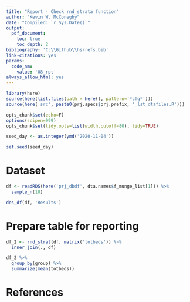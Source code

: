 ```yaml
---
title: "Report - Check rnd_strata function"
author: "Kevin W. McConeghy"
date: "Compiled: `r Sys.Date()`"
output: 
  pdf_document:
    toc: true
    toc_depth: 2
bibliography: 'C:\\Github\\hsrrefs.bib'
link-citations: yes
params:
  code_nm: 
    value: '08_rpt'
always_allow_html: yes
---
```


```r
library(here)
source(here(list.files(path = here(), pattern='*cfg*')))
source(here('src', paste0(prj.specs$prj.prefix, '_lst_dtafiles.R')))

opts_chunk$set(echo=F) 
options(scipen=999)
opts_chunk$set(tidy.opts=list(width.cutoff=80), tidy=TRUE)

seed_day <- as.integer(ymd('2020-11-04'))

set.seed(seed_day)
```


# Dataset  

```r
df <- readRDS(here('prj_dbdf', dta.names$f_munge_list[1])) %>%
  sample_n(10)

des_df(df, 'Results')
```

# Prepare table for reporting  

```r
df_2 <- rnd_strat(df, matrix('totbeds')) %>%
  inner_join(., df)
```

```r
df_2 %>%
  group_by(group) %>%
  summarize(mean(totbeds))
```


# References  
